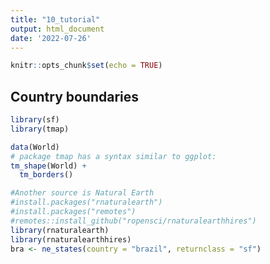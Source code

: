 ```yaml
---
title: "10_tutorial"
output: html_document
date: '2022-07-26'
---
```


```r
knitr::opts_chunk$set(echo = TRUE)
```

## Country boundaries

```r
library(sf)
library(tmap)

data(World)
# package tmap has a syntax similar to ggplot:
tm_shape(World) + 
  tm_borders()

```


```r
#Another source is Natural Earth
#install.packages("rnaturalearth")
#install.packages("remotes")
#remotes::install_github("ropensci/rnaturalearthhires")
library(rnaturalearth)
library(rnaturalearthhires)
bra <- ne_states(country = "brazil", returnclass = "sf")
```


